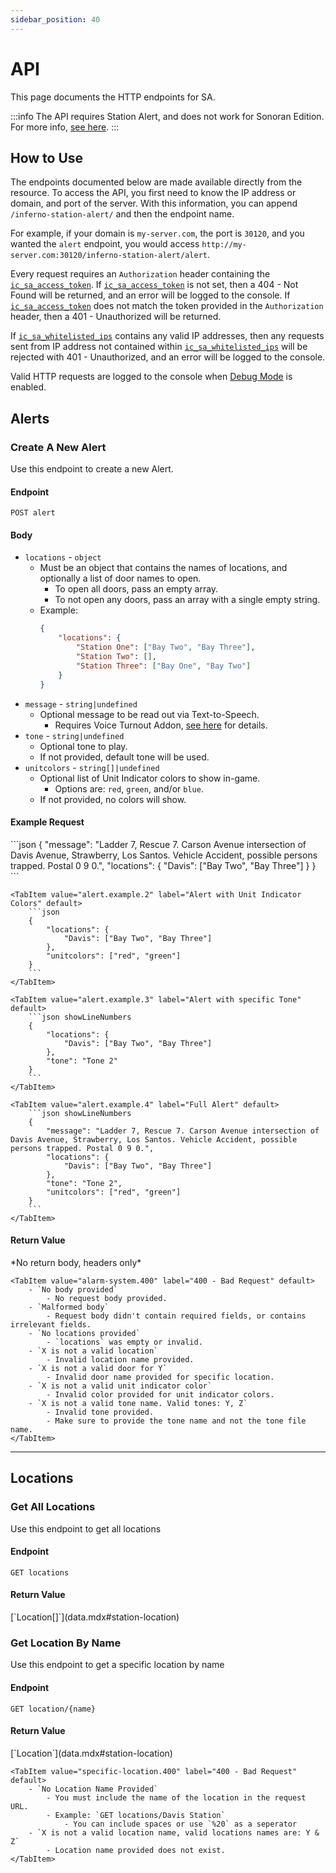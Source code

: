 ```yaml
---
sidebar_position: 40
---
```



# API

This page documents the HTTP endpoints for SA.

:::info
The API requires Station Alert, and does not work for Sonoran Edition.
For more info, [see here](../../index.md#available-versions).
:::

## How to Use
The endpoints documented below are made available directly from the resource.
To access the API, you first need to know the IP address or domain, and port of the server.
With this information, you can append `/inferno-station-alert/` and then the endpoint name.

For example, if your domain is `my-server.com`, the port is `30120`, and you wanted the `alert` endpoint, you would access `http://my-server.com:30120/inferno-station-alert/alert`.

Every request requires an `Authorization` header containing the [`ic_sa_access_token`](../config.md#http-access-token). If [`ic_sa_access_token`](../config.md#http-access-token) is not set, then a 404 - Not Found will be returned, and an error will be logged to the console. If [`ic_sa_access_token`](../config.md#http-access-token) does not match the token provided in the `Authorization` header, then a 401 - Unauthorized will be returned.

If [`ic_sa_whitelisted_ips`](../config.md#api-whitelist) contains any valid IP addresses, then any requests sent from IP address not contained within [`ic_sa_whitelisted_ips`](../config.md#api-whitelist) will be rejected with 401 - Unauthorized, and an error will be logged to the console.

Valid HTTP requests are logged to the console when [Debug Mode](../config.md#debug) is enabled.

## Alerts

### Create A New Alert
Use this endpoint to create a new Alert.

#### Endpoint
```
POST alert
```
#### Body

- `locations` - `object`
	- Must be an object that contains the names of locations, and optionally a list of door names to open.
		- To open all doors, pass an empty array.
		- To not open any doors, pass an array with a single empty string.
	- Example:
		```json
		{
			"locations": {
				"Station One": ["Bay Two", "Bay Three"],
				"Station Two": [],
				"Station Three": ["Bay One", "Bay Two"]
			}
		}
		```
- `message` - `string|undefined`
	- Optional message to be read out via Text-to-Speech.
		- Requires Voice Turnout Addon, [see here](../config.md#voice-turnout-addon-values-explained) for details.
- `tone` - `string|undefined`
	- Optional tone to play.
	- If not provided, default tone will be used.
- `unitcolors` - `string[]|undefined`
	- Optional list of Unit Indicator colors to show in-game.
		- Options are: `red`, `green`, and/or `blue`.
	- If not provided, no colors will show.

#### Example Request
<Tabs>
	<TabItem value="alert.example.1" label="Alert with Message" default>
		```json
		{
			"message": "Ladder 7, Rescue 7. Carson Avenue intersection of Davis Avenue, Strawberry, Los Santos. Vehicle Accident, possible persons trapped. Postal 0 9 0.",
			"locations": {
				"Davis": ["Bay Two", "Bay Three"]
			}
		}
		```
	</TabItem>

	<TabItem value="alert.example.2" label="Alert with Unit Indicator Colors" default>
		```json
		{
			"locations": {
				"Davis": ["Bay Two", "Bay Three"]
			},
			"unitcolors": ["red", "green"]
		}
		```
	</TabItem>

	<TabItem value="alert.example.3" label="Alert with specific Tone" default>
		```json showLineNumbers
		{
			"locations": {
				"Davis": ["Bay Two", "Bay Three"]
			},
			"tone": "Tone 2"
		}
		```
	</TabItem>

	<TabItem value="alert.example.4" label="Full Alert" default>
		```json showLineNumbers
		{
			"message": "Ladder 7, Rescue 7. Carson Avenue intersection of Davis Avenue, Strawberry, Los Santos. Vehicle Accident, possible persons trapped. Postal 0 9 0.",
			"locations": {
				"Davis": ["Bay Two", "Bay Three"]
			},
			"tone": "Tone 2",
			"unitcolors": ["red", "green"]
		}
		```
	</TabItem>
</Tabs>

#### Return Value
<Tabs>
	<TabItem value="alarm-system.200" label="200 - OK" default>
		<p>*No return body, headers only*</p>
	</TabItem>

	<TabItem value="alarm-system.400" label="400 - Bad Request" default>
		- `No body provided`
			- No request body provided.
		- `Malformed body`
			- Request body didn't contain required fields, or contains irrelevant fields.
		- `No locations provided`
			- `locations` was empty or invalid.
		- `X is not a valid location`
			- Invalid location name provided.
		- `X is not a valid door for Y`
			- Invalid door name provided for specific location.
		- `X is not a valid unit indicator color`
			- Invalid color provided for unit indicator colors.
		- `X is not a valid tone name. Valid tones: Y, Z`
			- Invalid tone provided.
			- Make sure to provide the tone name and not the tone file name.
	</TabItem>
</Tabs>

***

## Locations

### Get All Locations
Use this endpoint to get all locations

#### Endpoint
```
GET locations
```

#### Return Value
<Tabs>
	<TabItem value="all-locations.200" label="200 - OK" default>
		<p>[`Location[]`](data.mdx#station-location)</p>
	</TabItem>
</Tabs>

### Get Location By Name
Use this endpoint to get a specific location by name

#### Endpoint
```
GET location/{name}
```

#### Return Value
<Tabs>
	<TabItem value="specific-location.200" label="200 - OK" default>
		<p>[`Location`](data.mdx#station-location)</p>
	</TabItem>

	<TabItem value="specific-location.400" label="400 - Bad Request" default>
		- `No Location Name Provided`
			- You must include the name of the location in the request URL.
			- Example: `GET locations/Davis Station`
				- You can include spaces or use `%20` as a seperator
		- `X is not a valid location name, valid locations names are: Y & Z`
			- Location name provided does not exist.
	</TabItem>
</Tabs>
